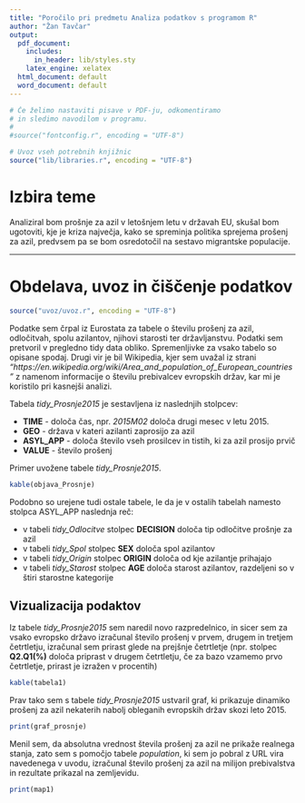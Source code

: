 ```yaml
---
title: "Poročilo pri predmetu Analiza podatkov s programom R"
author: "Žan Tavčar"
output:
  pdf_document:
    includes:
      in_header: lib/styles.sty
    latex_engine: xelatex
  html_document: default
  word_document: default
---
```


```r
# Če želimo nastaviti pisave v PDF-ju, odkomentiramo
# in sledimo navodilom v programu.
#
#source("fontconfig.r", encoding = "UTF-8")

# Uvoz vseh potrebnih knjižnic
source("lib/libraries.r", encoding = "UTF-8")
```

# Izbira teme

Analiziral bom prošnje za azil v letošnjem letu v državah EU, skušal bom ugotoviti, kje je kriza največja, kako se spreminja politika sprejema prošenj za azil, predvsem pa se bom osredotočil na sestavo migrantske populacije.

***

# Obdelava, uvoz in čiščenje podatkov

```r
source("uvoz/uvoz.r", encoding = "UTF-8")
```

Podatke sem črpal iz Eurostata za tabele o številu prošenj za azil, odločitvah, spolu azilantov, njihovi starosti ter državljanstvu. Podatki sem pretvoril v pregledno tidy data obliko. Spremenljivke za vsako tabelo so opisane spodaj. Drugi vir je bil Wikipedia, kjer sem uvažal iz strani *"https://en.wikipedia.org/wiki/Area_and_population_of_European_countries"* z namenom informacije o številu prebivalcev evropskih držav, kar mi je koristilo pri kasnejši analizi.


Tabela *tidy_Prosnje2015* je sestavljena iz naslednjih stolpcev:

* **TIME** - določa čas, npr. *2015M02* določa drugi mesec v letu 2015.
* **GEO** - država v kateri azilanti zaprosijo za azil
* **ASYL_APP** - določa število vseh prosilcev in tistih, ki za azil prosijo prvič
* **VALUE** - število prošenj

Primer uvožene tabele *tidy_Prosnje2015*.

```r
kable(objava_Prosnje)
```

Podobno so urejene tudi ostale tabele, le da je v ostalih tabelah namesto stolpca ASYL_APP naslednja reč:

* v tabeli *tidy_Odlocitve* stolpec **DECISION** določa tip odločitve prošnje za azil
* v tabeli *tidy_Spol* stolpec **SEX** določa spol azilantov
* v tabeli *tidy_Origin* stolpec **ORIGIN** določa od kje azilantje prihajajo
* v tabeli *tidy_Starost* stolpec **AGE** določa starost azilantov, razdeljeni so v štiri starostne kategorije

## Vizualizacija podaktov

Iz tabele *tidy_Prosnje2015* sem naredil novo razpredelnico, in sicer sem za vsako evropsko državo izračunal število prošenj v prvem, drugem in tretjem četrtletju, izračunal sem prirast glede na prejšnje četrtletje (npr. stolpec **Q2.Q1(%)** določa priprast v drugem četrtletju, če za bazo vzamemo prvo četrtletje, prirast je izražen v procentih)

```r
kable(tabela1)
```

Prav tako sem s tabele *tidy_Prosnje2015* ustvaril graf, ki prikazuje dinamiko prošenj za azil nekaterih nabolj obleganih evropskih držav skozi leto 2015.


```r
print(graf_prosnje)
```

Menil sem, da absolutna vrednost števila prošenj za azil ne prikaže realnega stanja, zato sem s pomočjo tabele *population*, ki sem jo pobral z URL vira navedenega v uvodu, izračunal število prošenj za azil na milijon prebivalstva in rezultate prikazal na zemljevidu.

```r
print(map1)
```





